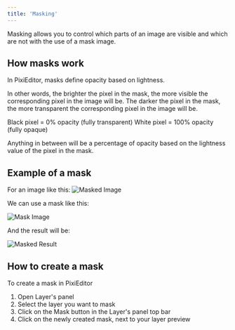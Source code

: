 ```yaml
---
title: 'Masking'
---
```



Masking allows you to control which parts of an image are visible and which are not with the use of a mask image.

## How masks work

In PixiEditor, masks define opacity based on lightness. 

In other words, the brighter the pixel in the mask, the more visible the corresponding pixel in the image will be. The darker the pixel in the mask, the more transparent the corresponding pixel in the image will be.

Black pixel = 0% opacity (fully transparent)
White pixel = 100% opacity (fully opaque)

Anything in between will be a percentage of opacity based on the lightness value of the pixel in the mask.

## Example of a mask

For an image like this:
<Image src={masked} alt="Masked Image" width={256} />

We can use a mask like this:

<Image src={mask} alt="Mask Image" width={256} />

And the result will be:

<Image src={maskResult} alt="Masked Result" width={256}/>

## How to create a mask

To create a mask in PixiEditor 

<Steps>

1. Open <span class="pixi-icon small icon-layers-double"/> Layer's panel
2. Select the layer you want to mask
3. Click on the <span class="pixi-icon small icon-create-mask"/> Mask button in the Layer's panel top bar
4. Click on the newly created mask, next to your layer preview

</Steps>